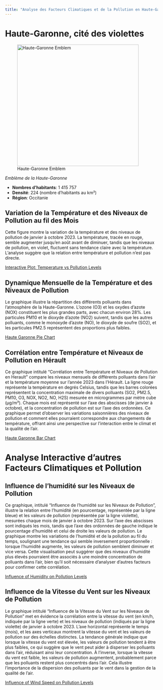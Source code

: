 ```yaml
---
title: "Analyse des Facteurs Climatiques et de la Pollution en Haute-Garonne"
---
```


# Haute-Garonne, cité des violettes

![Haute-Garonne Emblem](Haute_Garonne.svg){width=400}

*Emblème de la Haute-Garonne*

- **Nombres d’habitants**: 1 415 757
- **Densité**: 224 (nombre d’habitants au km²)
- **Région**: Occitanie

## Variation de la Température et des Niveaux de Pollution au fil des Mois

Cette figure montre la variation de la température et des niveaux de pollution de janvier à octobre 2023. La température, tracée en rouge, semble augmenter jusqu'en août avant de diminuer, tandis que les niveaux de pollution, en violet, fluctuent sans tendance claire avec la température. L'analyse suggère que la relation entre température et pollution n'est pas directe.

[Interactive Plot: Temperature vs Pollution Levels](Haute_Garonne_Temperature_vs_Pollution_Levels.html){width=100% height=500px}

## Dynamique Mensuelle de la Température et des Niveaux de Pollution

Le graphique illustre la répartition des différents polluants dans l'atmosphère de la Haute-Garonne. L'ozone (O3) et les oxydes d'azote (NOX) constituent les plus grandes parts, avec chacun environ 28%. Les particules PM10 et le dioxyde d'azote (NO2) suivent, tandis que les autres polluants, comme le monoxyde d'azote (NO), le dioxyde de soufre (SO2), et les particules PM2.5 représentent des proportions plus faibles.

[Haute Garonne Pie Chart](Haute_Garonne_pie_chart.html){width=100% height=500px}

## Corrélation entre Température et Niveaux de Pollution en Hérault

Ce graphique intitulé "Corrélation entre Température et Niveaux de Pollution en Herault" compare les niveaux mensuels de différents polluants dans l'air et la température moyenne sur l'année 2023 dans l'Hérault. La ligne rouge représente la température en degrés Celsius, tandis que les barres colorées représentent la concentration maximale de divers polluants (SO2, PM2.5, PM10, O3, NOX, NO2, NO, H2S) mesurée en microgrammes par mètre cube (µg/m³). Chaque mois est représenté sur l'axe des abscisses (de janvier à octobre), et la concentration de pollution est sur l'axe des ordonnées. Ce graphique permet d'observer les variations saisonnières des niveaux de pollution et comment elles pourraient correspondre aux changements de température, offrant ainsi une perspective sur l'interaction entre le climat et la qualité de l'air.

[Haute Garonne Bar Chart](Haute_Garonne_bar_chart.html){width=100% height=500px}

# Analyse Interactive d'autres Facteurs Climatiques et Pollution

## Influence de l'humidité sur les Niveaux de Pollution

Ce graphique, intitulé "Influence de l'humidité sur les Niveaux de Pollution", illustre la relation entre l'humidité (en pourcentage, représentée par la ligne bleue) et les valeurs de pollution (représentée par la ligne violette), mesurées chaque mois de janvier à octobre 2023. Sur l'axe des abscisses sont indiqués les mois, tandis que l'axe des ordonnées de gauche indique le pourcentage d'humidité et celui de droite les valeurs de pollution. Le graphique montre les variations de l'humidité et de la pollution au fil du temps, soulignant une tendance qui semble inversement proportionnelle : lorsque l'humidité augmente, les valeurs de pollution semblent diminuer et vice versa. Cette visualisation peut suggérer que des niveaux d'humidité plus élevés pourraient être associés à une moindre concentration de polluants dans l'air, bien qu'il soit nécessaire d'analyser d'autres facteurs pour confirmer cette corrélation.

[Influence of Humidity on Pollution Levels](Haute_Garonne_Humidity_vs_Pollution_Levels.html){width=100% height=500px}

## Influence de la Vitesse du Vent sur les Niveaux de Pollution

Le graphique intitulé "Influence de la Vitesse du Vent sur les Niveaux de Pollution" met en évidence la corrélation entre la vitesse du vent (en km/h, indiquée par la ligne verte) et les niveaux de pollution (indiqués par la ligne violette) de janvier à octobre 2023. L'axe horizontal représente le temps (mois), et les axes verticaux montrent la vitesse du vent et les valeurs de pollution sur des échelles distinctes. La tendance générale indique que lorsque la vitesse du vent est élevée, les valeurs de pollution tendent à être plus faibles, ce qui suggère que le vent peut aider à disperser les polluants dans l'air, réduisant ainsi leur concentration. À l'inverse, lorsque la vitesse du vent est faible, les valeurs de pollution augmentent, probablement parce que les polluants restent plus concentrés dans l'air. Cela illustre l'importance de la dispersion des polluants par le vent dans la gestion de la qualité de l'air.

[Influence of Wind Speed on Pollution Levels](Haute_Garonne_Wind_Speed_vs_Pollution_Levels.html){width=100% height=500px}
